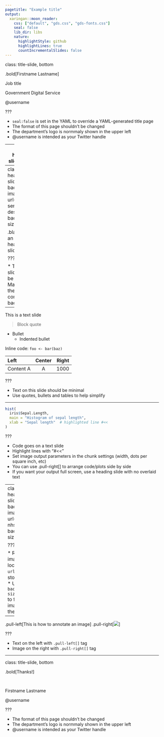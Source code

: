 ```yaml
---
pagetitle: "Example title"
output:
  xaringan::moon_reader:
    css: ["default", "gds.css", "gds-fonts.css"]
    seal: false
    lib_dir: libs
    nature:
      highlightStyle: github
      highlightLines: true
      countIncrementalSlides: false
---
```

class: title-slide, bottom

.bold[Firstname Lastname]

Job title

Government Digital Service

@username

???

* `seal:false` is set in the YAML to override a YAML-generated title page
* The format of this page shouldn't be changed
* The department's logo is normmaly shown in the upper left
* @username is intended as your Twitter handle

---
class: heading-slide, middle

This is a heading slide

???

* Text on this slide should be minimal
* There's no background image

---
class: heading-slide, middle
background-image: url("img/gds-service-design.jpg")
background-size: cover

.black[This is an image heading slide]

???

* Text on this slide should be minimal
* Make sure the text contrasts the background

---

This is a text slide

> Block quote

* Bullet
  * Indented bullet

Inline code: `foo <- bar(baz)`

| Left       | Center     | Right      |
| :--------- | :--------: | ---------: |
| Content A  | A          | 1000       |

???

* Text on this slide should be minimal
* Use quotes, bullets and tables to help simplify

---

```r
hist(
  iris$Sepal.Length,
  main = "Histogram of sepal length",
  xlab = "Sepal length"  # highlighted line #<<
)
```

???

* Code goes on a text slide
* Highlight lines with "#<<"
* Set image output parameters in the chunk settings (width, dots per square inch, etc)
* You can use .pull-right[] to arrange code/plots side by side
* If you want your output full screen, use a heading slide with no overlaid text

---
class: heading-slide
background-image: url("img/gds-nhs.jpg")
background-size: cover

???

* Refer to an image location with `url()` even if stored locally
* Use `background-size: cover` to fit the image within the slide

---

.pull-left[This is how to annotate an image]
.pull-right[![](img/gds-blog-bold.jpg)]

???

* Text on the left with `.pull-left[]` tag
* Image on the right with `.pull-right[]` tag

---
class: title-slide, bottom

.bold[Thanks!]

<br>

Firstname Lastname

@username

???

* The format of this page shouldn't be changed
* The department's logo is normmaly shown in the upper left
* @username is intended as your Twitter handle